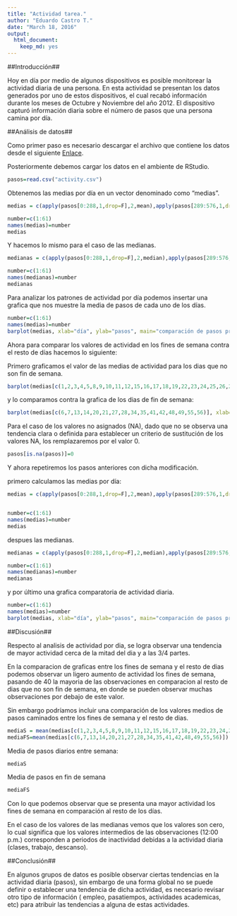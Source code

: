```yaml
---
title: "Actividad tarea."
author: "Eduardo Castro T."
date: "March 18, 2016"
output: 
  html_document: 
    keep_md: yes
---
```


##Introducción##

Hoy en día por medio de algunos dispositivos es posible monitorear la actividad diaria de una persona. En esta actividad se presentan los datos generados por uno de estos dispositivos, el cual recabó información durante los meses de Octubre y Noviembre del año 2012. El dispositivo capturó información diaria sobre el número de pasos que una persona camina por día.

##Análisis de datos##

Como primer paso es necesario descargar el archivo que contiene los datos desde el siguiente [Enlace](https://d396qusza40orc.cloudfront.net/repdata%2Fdata%2Factivity.zip).  

Posteriormente debemos cargar los datos en el ambiente de RStudio.

```r
pasos=read.csv("activity.csv")
```

Obtenemos las medias por día en un vector denominado como "medias".

```r
medias = c(apply(pasos[0:288,1,drop=F],2,mean),apply(pasos[289:576,1,drop=F],2,mean),apply(pasos[577:864,1,drop=F],2,mean),apply(pasos[865:1152,1,drop=F],2,mean),apply(pasos[1153:1440,1,drop=F],2,mean),apply(pasos[1441:1728,1,drop=F],2,mean),apply(pasos[1729:2016,1,drop=F],2,mean),apply(pasos[2017:2304,1,drop=F],2,mean),apply(pasos[2305:2592,1,drop=F],2,mean),apply(pasos[2593:2880,1,drop=F],2,mean),apply(pasos[2881:3168,1,drop=F],2,mean),apply(pasos[3169:3456,1,drop=F],2,mean),apply(pasos[3457:3744,1,drop=F],2,mean),apply(pasos[3745:4032,1,drop=F],2,mean),apply(pasos[4033:4320,1,drop=F],2,mean),apply(pasos[4321:4608,1,drop=F],2,mean),apply(pasos[4609:4896,1,drop=F],2,mean),apply(pasos[4897:5184,1,drop=F],2,mean),apply(pasos[5185:5472,1,drop=F],2,mean),apply(pasos[5473:5760,1,drop=F],2,mean),apply(pasos[5761:6048,1,drop=F],2,mean),apply(pasos[6049:6336,1,drop=F],2,mean),apply(pasos[6337:6624,1,drop=F],2,mean),apply(pasos[6625:6912,1,drop=F],2,mean),apply(pasos[6913:7200,1,drop=F],2,mean),apply(pasos[7201:7488,1,drop=F],2,mean),apply(pasos[7489:7776,1,drop=F],2,mean),apply(pasos[7777:8064,1,drop=F],2,mean),apply(pasos[8065:8352,1,drop=F],2,mean),apply(pasos[8353:8640,1,drop=F],2,mean),apply(pasos[8641:8928,1,drop=F],2,mean),apply(pasos[8929:9216,1,drop=F],2,mean),apply(pasos[9217:9504,1,drop=F],2,mean),apply(pasos[9505:9792,1,drop=F],2,mean),apply(pasos[9793:10080,1,drop=F],2,mean),apply(pasos[10081:10368,1,drop=F],2,mean),apply(pasos[10369:10656,1,drop=F],2,mean),apply(pasos[10657:10944,1,drop=F],2,mean),apply(pasos[10945:11232,1,drop=F],2,mean),apply(pasos[11233:11520,1,drop=F],2,mean),apply(pasos[11521:11808,1,drop=F],2,mean),apply(pasos[11809:12096,1,drop=F],2,mean),apply(pasos[12097:12384,1,drop=F],2,mean),apply(pasos[12385:12672,1,drop=F],2,mean),apply(pasos[12673:12960,1,drop=F],2,mean),apply(pasos[12961:13248,1,drop=F],2,mean),apply(pasos[13249:13536,1,drop=F],2,mean),apply(pasos[13537:13824,1,drop=F],2,mean),apply(pasos[13825:14112,1,drop=F],2,mean),apply(pasos[14113:14400,1,drop=F],2,mean),apply(pasos[14401:14688,1,drop=F],2,mean),apply(pasos[14689:14976,1,drop=F],2,mean),apply(pasos[14977:15264,1,drop=F],2,mean),apply(pasos[15265:15552,1,drop=F],2,mean),apply(pasos[15553:15840,1,drop=F],2,mean),apply(pasos[15841:16128,1,drop=F],2,mean),apply(pasos[16129:16416,1,drop=F],2,mean),apply(pasos[16417:16704,1,drop=F],2,mean),apply(pasos[16705:16992,1,drop=F],2,mean),apply(pasos[16993:17280,1,drop=F],2,mean),apply(pasos[17281:17568,1,drop=F],2,mean))

number=c(1:61)
names(medias)=number
medias

```

Y hacemos lo mismo para el caso de las medianas.

```r
medianas = c(apply(pasos[0:288,1,drop=F],2,median),apply(pasos[289:576,1,drop=F],2,median),apply(pasos[577:864,1,drop=F],2,median),apply(pasos[865:1152,1,drop=F],2,median),apply(pasos[1153:1440,1,drop=F],2,median),apply(pasos[1441:1728,1,drop=F],2,median),apply(pasos[1729:2016,1,drop=F],2,median),apply(pasos[2017:2304,1,drop=F],2,median),apply(pasos[2305:2592,1,drop=F],2,median),apply(pasos[2593:2880,1,drop=F],2,median),apply(pasos[2881:3168,1,drop=F],2,median),apply(pasos[3169:3456,1,drop=F],2,median),apply(pasos[3457:3744,1,drop=F],2,median),apply(pasos[3745:4032,1,drop=F],2,median),apply(pasos[4033:4320,1,drop=F],2,median),apply(pasos[4321:4608,1,drop=F],2,median),apply(pasos[4609:4896,1,drop=F],2,median),apply(pasos[4897:5184,1,drop=F],2,median),apply(pasos[5185:5472,1,drop=F],2,median),apply(pasos[5473:5760,1,drop=F],2,median),apply(pasos[5761:6048,1,drop=F],2,median),apply(pasos[6049:6336,1,drop=F],2,median),apply(pasos[6337:6624,1,drop=F],2,median),apply(pasos[6625:6912,1,drop=F],2,median),apply(pasos[6913:7200,1,drop=F],2,median),apply(pasos[7201:7488,1,drop=F],2,median),apply(pasos[7489:7776,1,drop=F],2,median),apply(pasos[7777:8064,1,drop=F],2,median),apply(pasos[8065:8352,1,drop=F],2,median),apply(pasos[8353:8640,1,drop=F],2,median),apply(pasos[8641:8928,1,drop=F],2,median),apply(pasos[8929:9216,1,drop=F],2,median),apply(pasos[9217:9504,1,drop=F],2,median),apply(pasos[9505:9792,1,drop=F],2,median),apply(pasos[9793:10080,1,drop=F],2,median),apply(pasos[10081:10368,1,drop=F],2,median),apply(pasos[10369:10656,1,drop=F],2,median),apply(pasos[10657:10944,1,drop=F],2,median),apply(pasos[10945:11232,1,drop=F],2,median),apply(pasos[11233:11520,1,drop=F],2,median),apply(pasos[11521:11808,1,drop=F],2,median),apply(pasos[11809:12096,1,drop=F],2,median),apply(pasos[12097:12384,1,drop=F],2,median),apply(pasos[12385:12672,1,drop=F],2,median),apply(pasos[12673:12960,1,drop=F],2,median),apply(pasos[12961:13248,1,drop=F],2,median),apply(pasos[13249:13536,1,drop=F],2,median),apply(pasos[13537:13824,1,drop=F],2,median),apply(pasos[13825:14112,1,drop=F],2,median),apply(pasos[14113:14400,1,drop=F],2,median),apply(pasos[14401:14688,1,drop=F],2,median),apply(pasos[14689:14976,1,drop=F],2,median),apply(pasos[14977:15264,1,drop=F],2,median),apply(pasos[15265:15552,1,drop=F],2,median),apply(pasos[15553:15840,1,drop=F],2,median),apply(pasos[15841:16128,1,drop=F],2,median),apply(pasos[16129:16416,1,drop=F],2,median),apply(pasos[16417:16704,1,drop=F],2,median),apply(pasos[16705:16992,1,drop=F],2,median),apply(pasos[16993:17280,1,drop=F],2,median),apply(pasos[17281:17568,1,drop=F],2,median))

number=c(1:61)
names(medianas)=number
medianas
```


Para analizar los patrones de actividad por día podemos insertar una grafica que nos muestre la media de pasos de cada uno de los días.

```r
number=c(1:61)
names(medias)=number
barplot(medias, xlab="día", ylab="pasos", main="comparación de pasos promedio por día")
```


Ahora para comparar los valores de actividad en los fines de semana contra el resto de días hacemos lo siguiente:

Primero graficamos el valor de las medias de actividad para los dias que no son fin de semana. 

```r
barplot(medias[c(1,2,3,4,5,8,9,10,11,12,15,16,17,18,19,22,23,24,25,26,29,30,31,32,33,36,37,38,39,40,43,44,45,46,47,50,51,52,53,54,57,58,59,60,61)], xlab="dia", ylab="pasos", main="pasos por día que no son fin de semana") 


```

y lo comparamos contra la grafica de los dias de fin de semana:


```r
barplot(medias[c(6,7,13,14,20,21,27,28,34,35,41,42,48,49,55,56)], xlab="día", ylab="pasos", main="pasos por día de fin de semana")

```



Para el caso de los valores no asignados (NA), dado que no se observa una tendencia clara o definida para establecer un criterio de sustitución de los valores NA, los remplazaremos por el valor 0.

```r

pasos[is.na(pasos)]=0
```

Y ahora repetiremos los pasos anteriores con dicha modificación. 

primero calculamos las medias por día:
```r
medias = c(apply(pasos[0:288,1,drop=F],2,mean),apply(pasos[289:576,1,drop=F],2,mean),apply(pasos[577:864,1,drop=F],2,mean),apply(pasos[865:1152,1,drop=F],2,mean),apply(pasos[1153:1440,1,drop=F],2,mean),apply(pasos[1441:1728,1,drop=F],2,mean),apply(pasos[1729:2016,1,drop=F],2,mean),apply(pasos[2017:2304,1,drop=F],2,mean),apply(pasos[2305:2592,1,drop=F],2,mean),apply(pasos[2593:2880,1,drop=F],2,mean),apply(pasos[2881:3168,1,drop=F],2,mean),apply(pasos[3169:3456,1,drop=F],2,mean),apply(pasos[3457:3744,1,drop=F],2,mean),apply(pasos[3745:4032,1,drop=F],2,mean),apply(pasos[4033:4320,1,drop=F],2,mean),apply(pasos[4321:4608,1,drop=F],2,mean),apply(pasos[4609:4896,1,drop=F],2,mean),apply(pasos[4897:5184,1,drop=F],2,mean),apply(pasos[5185:5472,1,drop=F],2,mean),apply(pasos[5473:5760,1,drop=F],2,mean),apply(pasos[5761:6048,1,drop=F],2,mean),apply(pasos[6049:6336,1,drop=F],2,mean),apply(pasos[6337:6624,1,drop=F],2,mean),apply(pasos[6625:6912,1,drop=F],2,mean),apply(pasos[6913:7200,1,drop=F],2,mean),apply(pasos[7201:7488,1,drop=F],2,mean),apply(pasos[7489:7776,1,drop=F],2,mean),apply(pasos[7777:8064,1,drop=F],2,mean),apply(pasos[8065:8352,1,drop=F],2,mean),apply(pasos[8353:8640,1,drop=F],2,mean),apply(pasos[8641:8928,1,drop=F],2,mean),apply(pasos[8929:9216,1,drop=F],2,mean),apply(pasos[9217:9504,1,drop=F],2,mean),apply(pasos[9505:9792,1,drop=F],2,mean),apply(pasos[9793:10080,1,drop=F],2,mean),apply(pasos[10081:10368,1,drop=F],2,mean),apply(pasos[10369:10656,1,drop=F],2,mean),apply(pasos[10657:10944,1,drop=F],2,mean),apply(pasos[10945:11232,1,drop=F],2,mean),apply(pasos[11233:11520,1,drop=F],2,mean),apply(pasos[11521:11808,1,drop=F],2,mean),apply(pasos[11809:12096,1,drop=F],2,mean),apply(pasos[12097:12384,1,drop=F],2,mean),apply(pasos[12385:12672,1,drop=F],2,mean),apply(pasos[12673:12960,1,drop=F],2,mean),apply(pasos[12961:13248,1,drop=F],2,mean),apply(pasos[13249:13536,1,drop=F],2,mean),apply(pasos[13537:13824,1,drop=F],2,mean),apply(pasos[13825:14112,1,drop=F],2,mean),apply(pasos[14113:14400,1,drop=F],2,mean),apply(pasos[14401:14688,1,drop=F],2,mean),apply(pasos[14689:14976,1,drop=F],2,mean),apply(pasos[14977:15264,1,drop=F],2,mean),apply(pasos[15265:15552,1,drop=F],2,mean),apply(pasos[15553:15840,1,drop=F],2,mean),apply(pasos[15841:16128,1,drop=F],2,mean),apply(pasos[16129:16416,1,drop=F],2,mean),apply(pasos[16417:16704,1,drop=F],2,mean),apply(pasos[16705:16992,1,drop=F],2,mean),apply(pasos[16993:17280,1,drop=F],2,mean),apply(pasos[17281:17568,1,drop=F],2,mean))


number=c(1:61)
names(medias)=number
medias
```

despues las medianas.

```r
medianas = c(apply(pasos[0:288,1,drop=F],2,median),apply(pasos[289:576,1,drop=F],2,median),apply(pasos[577:864,1,drop=F],2,median),apply(pasos[865:1152,1,drop=F],2,median),apply(pasos[1153:1440,1,drop=F],2,median),apply(pasos[1441:1728,1,drop=F],2,median),apply(pasos[1729:2016,1,drop=F],2,median),apply(pasos[2017:2304,1,drop=F],2,median),apply(pasos[2305:2592,1,drop=F],2,median),apply(pasos[2593:2880,1,drop=F],2,median),apply(pasos[2881:3168,1,drop=F],2,median),apply(pasos[3169:3456,1,drop=F],2,median),apply(pasos[3457:3744,1,drop=F],2,median),apply(pasos[3745:4032,1,drop=F],2,median),apply(pasos[4033:4320,1,drop=F],2,median),apply(pasos[4321:4608,1,drop=F],2,median),apply(pasos[4609:4896,1,drop=F],2,median),apply(pasos[4897:5184,1,drop=F],2,median),apply(pasos[5185:5472,1,drop=F],2,median),apply(pasos[5473:5760,1,drop=F],2,median),apply(pasos[5761:6048,1,drop=F],2,median),apply(pasos[6049:6336,1,drop=F],2,median),apply(pasos[6337:6624,1,drop=F],2,median),apply(pasos[6625:6912,1,drop=F],2,median),apply(pasos[6913:7200,1,drop=F],2,median),apply(pasos[7201:7488,1,drop=F],2,median),apply(pasos[7489:7776,1,drop=F],2,median),apply(pasos[7777:8064,1,drop=F],2,median),apply(pasos[8065:8352,1,drop=F],2,median),apply(pasos[8353:8640,1,drop=F],2,median),apply(pasos[8641:8928,1,drop=F],2,median),apply(pasos[8929:9216,1,drop=F],2,median),apply(pasos[9217:9504,1,drop=F],2,median),apply(pasos[9505:9792,1,drop=F],2,median),apply(pasos[9793:10080,1,drop=F],2,median),apply(pasos[10081:10368,1,drop=F],2,median),apply(pasos[10369:10656,1,drop=F],2,median),apply(pasos[10657:10944,1,drop=F],2,median),apply(pasos[10945:11232,1,drop=F],2,median),apply(pasos[11233:11520,1,drop=F],2,median),apply(pasos[11521:11808,1,drop=F],2,median),apply(pasos[11809:12096,1,drop=F],2,median),apply(pasos[12097:12384,1,drop=F],2,median),apply(pasos[12385:12672,1,drop=F],2,median),apply(pasos[12673:12960,1,drop=F],2,median),apply(pasos[12961:13248,1,drop=F],2,median),apply(pasos[13249:13536,1,drop=F],2,median),apply(pasos[13537:13824,1,drop=F],2,median),apply(pasos[13825:14112,1,drop=F],2,median),apply(pasos[14113:14400,1,drop=F],2,median),apply(pasos[14401:14688,1,drop=F],2,median),apply(pasos[14689:14976,1,drop=F],2,median),apply(pasos[14977:15264,1,drop=F],2,median),apply(pasos[15265:15552,1,drop=F],2,median),apply(pasos[15553:15840,1,drop=F],2,median),apply(pasos[15841:16128,1,drop=F],2,median),apply(pasos[16129:16416,1,drop=F],2,median),apply(pasos[16417:16704,1,drop=F],2,median),apply(pasos[16705:16992,1,drop=F],2,median),apply(pasos[16993:17280,1,drop=F],2,median),apply(pasos[17281:17568,1,drop=F],2,median))

number=c(1:61)
names(medianas)=number
medianas

```

y por último una grafica comparatoria de actividad diaria.

```r
number=c(1:61)
names(medias)=number
barplot(medias, xlab="día", ylab="pasos", main="comparación de pasos promedio por día")
```


##Discusión##

Respecto al analisis de actividad por dia, se logra observar una tendencia de mayor actividad cerca de la mitad del dia y a las 3/4 partes. 

En la comparacion de graficas entre los fines de semana y el resto de dias podemos observar un ligero aumento de actividad los fines de semana, pasando de 40 la mayoria de las observaciones en comparacion al resto de dias que no son fin de semana, en donde se pueden observar muchas observaciones por debajo de este valor. 

Sin embargo podríamos incluir una comparación de los valores medios de pasos caminados entre los fines de semana y el resto de dias. 

```r

mediaS = mean(medias[c(1,2,3,4,5,8,9,10,11,12,15,16,17,18,19,22,23,24,25,26,29,30,31,32,33,36,37,38,39,40,43,44,45,46,47,50,51,52,53,54,57,58,59,60,61)])
mediaFS=mean(medias[c(6,7,13,14,20,21,27,28,34,35,41,42,48,49,55,56)])
```

Media de pasos diarios entre semana:

```r
mediaS
```

Media de pasos en fin de semana

```r
mediaFS
```

Con lo que podemos observar que se presenta una mayor actividad los fines de semana en comparación al resto de los días.

En el caso de los valores de las medianas vemos que los valores son cero, lo cual significa que los valores intermedios de las observaciones (12:00 p.m.) corresponden a periodos de inactividad debidas a la actividad diaria (clases, trabajo, descanso).

##Conclusión##

En algunos grupos de datos es posible observar ciertas tendencias en la actividad diaria (pasos), sin embargo de una forma global no se puede definir o establecer una tendencia de dicha actividad, es necesario revisar otro tipo de información ( empleo, pasatiempos, actividades academicas, etc) para atribuir las tendencias a alguna de estas actividades. 


